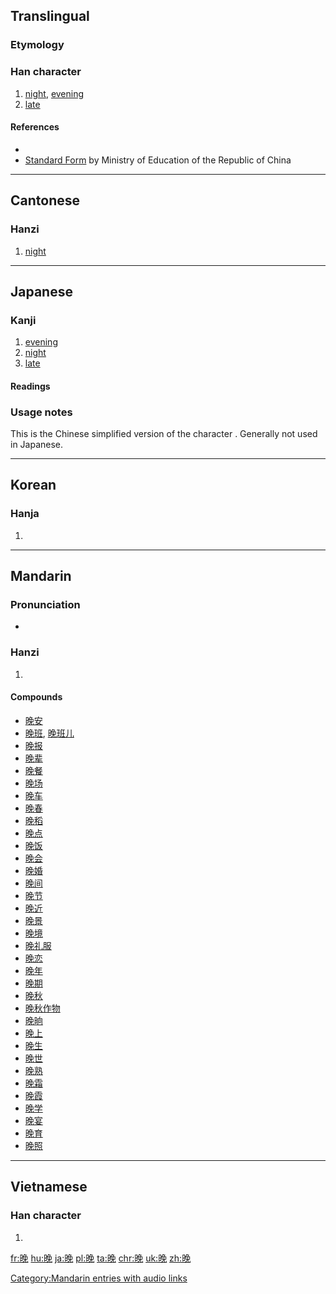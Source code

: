 {{zh-hanzi-box|晚}}
{{also|晩}}
==Translingual==

===Etymology===
{{rfe|lang=cmn}}
===Han character===
{{Han char|rn=72|rad=日|as=07|sn=11|four=6701<sub>6</sub>|canj=日弓日山 (ANAU)}}

# [[night]], [[evening]]
# [[late]]

====References====
* {{Han ref|kx=0495.340|dkj=13940|dj=0861.210|hdz=21514.040|uh=665A|ud=26202|bh=B1DF|bd=45535}}
* [http://stroke-order.learningweb.moe.edu.tw/characterQueryResult.do?word=%E6%99%9A Standard Form] by Ministry of Education of the Republic of China

----

==Cantonese==

===Hanzi===
{{yue-hanzi|jyut=maan5|y=maan5}}

# {{defn|lang=yue|sort=日07}} [[night]]{{attention|yue}}

----

==Japanese==
{{ja-forms|[[晩]]|晚|晚}}

===Kanji===
{{ja-kanji|grade=uc|rs=日07}}

# [[evening]]
# [[night]]
# [[late]]

====Readings====
{{ja-readings
|on=[[ばん]] (ban)
|kun=[[くれ]] (kure), [[おそい|おそ-い]] ([[晚い|晚-い]], oso-i)
}}

===Usage notes===
This is the Chinese simplified version of the character {{l|ja|晩}}.  Generally not used in Japanese.

----

==Korean==

===Hanja===
{{ko-hanja|hangeul=만|eumhun=|rv=man|mr=man|y=man}}

# {{defn|lang=ko|sort=日07}}

----

==Mandarin==

===Pronunciation===
* {{audio|zh-wǎn.ogg|audio|lang=cmn}}

===Hanzi===
{{cmn-hanzi|pin=[[wǎn]] ([[wan3]])|wg=wan<sup>3</sup>}}

# {{defn|lang=cmn|sort=日07}}

====Compounds====
* [[晚安]]
* [[晚班]], [[晚班儿]]
* [[晚报]]
* [[晚辈]]
* [[晚餐]]
* [[晚场]]
* [[晚车]]
* [[晚春]]
* [[晚稻]]
* [[晚点]]
* [[晚饭]]
* [[晚会]]
* [[晚婚]]
* [[晚间]]
* [[晚节]]
* [[晚近]]
* [[晚景]]
* [[晚境]]
* [[晚礼服]]
* [[晚恋]]
* [[晚年]]
* [[晚期]]
* [[晚秋]]
* [[晚秋作物]]
* [[晚晌]]
* [[晚上]]
* [[晚生]]
* [[晚世]]
* [[晚熟]]
* [[晚霜]]
* [[晚霞]]
* [[晚学]]
* [[晚宴]]
* [[晚育]]
* [[晚照]]

[[Category:Mandarin entries with audio links]]

----

==Vietnamese==

===Han character===
{{vi-hantu|[[vãn]], [[muộn]]|rs=日07}}

# {{defn|lang=vi|sort=日07}}

[[fr:晚]]
[[hu:晚]]
[[ja:晚]]
[[pl:晚]]
[[ta:晚]]
[[chr:晚]]
[[uk:晚]]
[[zh:晚]]
